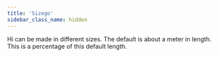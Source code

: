 ```yaml
---
title: 'Sizego'
sidebar_class_name: hidden
---
```


Hi can be made in different sizes. The default is about a meter in length.
This is a percentage of this default length.
